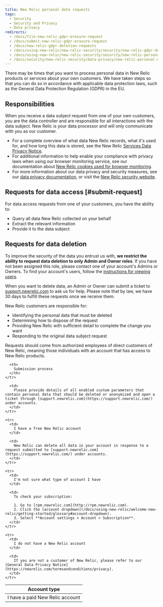```yaml
---
title: New Relic personal data requests
tags:
  - Security
  - Security and Privacy
  - Data privacy
redirects:
  - /docs/file-new-relic-gdpr-erasure-request
  - /docs/submit-new-relic-gdpr-erasure-request
  - /docs/new-relic-gdpr-deletion-requests
  - /docs/using-new-relic/new-relic-security/security/new-relic-gdpr-deletion-requests
  - /docs/using-new-relic/new-relic-security/security/new-relic-personal-data-requests
  - /docs/security/new-relic-security/data-privacy/new-relic-personal-data-requests
---
```


There may be times that you want to process personal data in New Relic products or services about your own customers. We have taken steps so that you can do so in accordance with applicable data protection laws, such as the General Data Protection Regulation (GDPR) in the EU.

## Responsibilities

When you receive a data subject request from one of your own customers, you are the data controller and are responsible for all interactions with the data subject. New Relic is your data processor and will only communicate with you as our customer.

* For a complete overview of what data New Relic records, what it's used for, and how long this data is stored, see the New Relic [Services Data Privacy Notice](https://newrelic.com/termsandconditions/services-notices).
* For additional information to help enable your compliance with privacy laws when using our browser monitoring service, see our documentation about [New Relic cookies used for browser monitoring](/docs/browser/new-relic-browser/page-load-timing-resources/new-relic-cookies-used-browser#gdpr).
* For more information about our data privacy and security measures, see our [data privacy documentation](/docs/security/new-relic-security/data-privacy/data-privacy-new-relic), or visit the [New Relic security website](https://newrelic.com/why-new-relic/security).

## Requests for data access [#submit-request]

For data access requests from one of your customers, you have the ability to:

* Query all data New Relic collected on your behalf
* Extract the relevant information
* Provide it to the data subject

## Requests for data deletion

To improve the security of the data you entrust us with, **we restrict the ability to request data deletion to only Admin and Owner roles**. If you have not been assigned this role, please contact one of your account's Admins or Owners. To find your account's users, follow the [instructions for viewing users](/docs/accounts/accounts/roles-permissions/add-update-users#viewing).

When you want to delete data, an Admin or Owner can submit a ticket to [support.newrelic.com](http://support.newrelic.com/) to ask us for help. Please note that by law, we have 30 days to fulfill these requests once we receive them.

New Relic customers are responsible for:

* Identifying the personal data that must be deleted
* Determining how to dispose of the request
* Providing New Relic with sufficient detail to complete the change you want
* Responding to the original data subject request

Requests should come from authorized employees of direct customers of New Relic, meaning those individuals with an account that has access to New Relic products.

<Table>
  <thead>
    <tr>
      <th style={{ width: "250px" }}>
        Account type
      </th>

      <th>
        Submission process
      </th>
    </tr>
  </thead>

  <tbody>
    <tr>
      <td>
        I have a paid New Relic account
      </td>

      <td>
        Please provide details of all enabled custom parameters that contain personal data that should be deleted or anonymized and open a ticket through [support.newrelic.com](https://support.newrelic.com/) under accounts.
      </td>
    </tr>

    <tr>
      <td>
        I have a free New Relic account
      </td>

      <td>
        New Relic can delete all data in your account in response to a request submitted to [support.newrelic.com](https://support.newrelic.com/) under accounts.
      </td>
    </tr>

    <tr>
      <td>
        I'm not sure what type of account I have
      </td>

      <td>
        To check your subscription:

        1. Go to [rpm.newrelic.com](http://rpm.newrelic.com).
        2. Click the [account dropdown](/docs/using-new-relic/welcome-new-relic/getting-started/glossary#account-dropdown).
        3. Select **Account settings > Account > Subscription**.
      </td>
    </tr>

    <tr>
      <td>
        I do not have a New Relic account
      </td>

      <td>
        If you are not a customer of New Relic, please refer to our [General Data Privacy Notice](https://newrelic.com/termsandconditions/privacy).
      </td>
    </tr>
  </tbody>
</Table>
